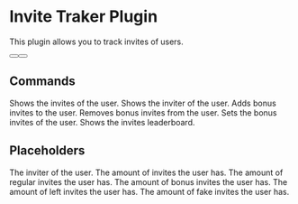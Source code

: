 # Invite Traker Plugin
This plugin allows you to track invites of users. 

<div className="not-prose mb-16 mt-6 flex flex-wrap gap-3">
  <Button href="https://builtbybit.com/resources/51993/" arrow="right" children="Purchase" />
  <Button href="https://itsme.to/discord" children="Support" variant="outline" />
</div>

## Commands
<Properties>
  <Property name="/invites [user]">
    Shows the invites of the user.
  </Property>
  <Property name="/inviter <user>">
    Shows the inviter of the user.
  </Property>
  <Property name="/invite add-bonus <user> <amount>">
    Adds bonus invites to the user.
  </Property>
  <Property name="/invite remove-bonus <user> <amount>">
    Removes bonus invites from the user.
  </Property>
  <Property name="/invite set-bonus <user> <amount>">
    Sets the bonus invites of the user.
  </Property>
  <Property name="/leaderboard invites">
    Shows the invites leaderboard.
  </Property>
</Properties>

## Placeholders
<Properties>
  <Property name="%invitetracker_inviter%">
    The inviter of the user.
  </Property>
  <Property name="%invitetracker_invites%">
    The amount of invites the user has.
  </Property>
  <Property name="%invitetracker_regular%">
    The amount of regular invites the user has.
  </Property>
  <Property name="%invitetracker_bonus%">
    The amount of bonus invites the user has.
  </Property>
  <Property name="%invitetracker_left%">
    The amount of left invites the user has.
  </Property>
  <Property name="%invitetracker_fake%">
    The amount of fake invites the user has.
  </Property>
</Properties>